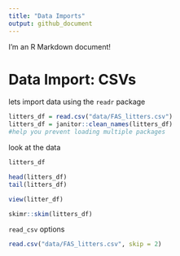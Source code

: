 ```yaml
---
title: "Data Imports"
output: github_document
---
```


I'm an R Markdown document! 

# Data Import: CSVs

lets import data using the `readr` package

```r
litters_df = read.csv("data/FAS_litters.csv")
litters_df = janitor::clean_names(litters_df)
#help you prevent loading multiple packages
```

look at the data

```r
litters_df

head(litters_df)
tail(litters_df)

```

```r
view(litter_df)

skimr::skim(litters_df)
```

`read_csv` options

```r
read.csv("data/FAS_litters.csv", skip = 2)
```